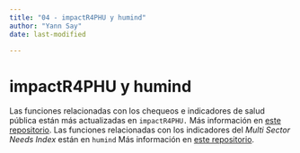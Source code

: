 ```yaml
---
title: "04 - impactR4PHU y humind"
author: "Yann Say"
date: last-modified

---
```

# impactR4PHU y humind

Las funciones relacionadas con los chequeos e indicadores de salud pública están más actualizadas en `impactR4PHU.` Más información en [este repositorio](https://github.com/impact-initiatives/impactR4PHU).
Las funciones relacionadas con los indicadores del *Multi Sector Needs Index* están en `humind` Más información en [este repositorio](https://github.com/impact-initiatives-hppu/humind).
